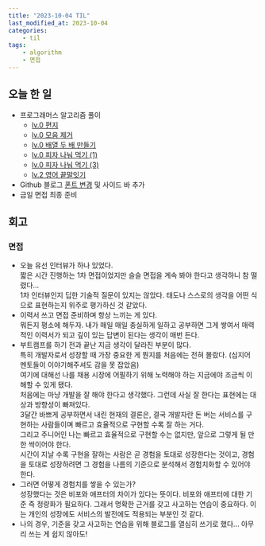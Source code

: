 ```yaml
---
title: "2023-10-04 TIL"
last_modified_at: 2023-10-04
categories:
    - til
tags:
    - algorithm
    - 면접
---
```


## 오늘 한 일

-   프로그래머스 알고리즘 풀이
    -   [lv.0 편지](https://school.programmers.co.kr/learn/courses/30/lessons/120898)
    -   [lv.0 모음 제거](https://school.programmers.co.kr/learn/courses/30/lessons/120849)
    -   [lv.0 배열 두 배 만들기](https://school.programmers.co.kr/learn/courses/30/lessons/120809)
    -   [lv.0 피자 나눠 먹기 (1)](https://school.programmers.co.kr/learn/courses/30/lessons/120814)
    -   [lv.0 피자 나눠 먹기 (3)](https://school.programmers.co.kr/learn/courses/30/lessons/120816)
    -   [lv.2 영어 끝말잇기](https://school.programmers.co.kr/learn/courses/30/lessons/12981)
-   Github 블로그 [폰트 변경](https://makepin2r.github.io/github%20blogs/minimal-mistakes-font/) 및 사이드 바 추가
-   금일 면접 최종 준비

## 회고

### 면접

-   오늘 유선 인터뷰가 하나 있었다.  
    짧은 시간 진행하는 1차 면접이었지만 슬슬 면접을 계속 봐야 한다고 생각하니 참 떨렸다...  
    1차 인터뷰인지 딥한 기술적 질문이 있지는 않았다. 태도나 스스로의 생각을 어떤 식으로 표현하는지 위주로 평가하신 것 같았다.
-   이력서 쓰고 면접 준비하며 항상 느끼는 게 있다.  
    뭐든지 평소에 해두자. 내가 매일 매일 충실하게 일하고 공부하면 그게 쌓여서 매력적인 이력서가 되고 깊이 있는 답변이 된다는 생각이 매번 든다.
-   부트캠프를 하기 전과 끝난 지금 생각이 달라진 부분이 많다.  
    특히 개발자로서 성장할 때 가장 중요한 게 뭔지를 처음에는 전혀 몰랐다. (심지어 멘토들이 이야기해주셔도 감을 못 잡았음)  
    여기에 대해선 나를 채용 시장에 어필하기 위해 노력해야 하는 지금에야 조금씩 이해할 수 있게 됐다.  
    처음에는 마냥 개발을 잘 해야 한다고 생각했다. 그런데 사실 잘 한다는 표현에는 대상과 방향성이 빠져있다.  
    3달간 바쁘게 공부하면서 내린 현재의 결론은, 결국 개발자란 돈 버는 서비스를 구현하는 사람들이며 빠르고 효율적으로 구현할 수록 잘 하는 거다.  
    그리고 주니어인 나는 빠르고 효율적으로 구현할 수는 없지만, 앞으로 그렇게 될 만한 싹이어야 한다.  
    시간이 지날 수록 구현을 잘하는 사람은 곧 경험을 토대로 성장한다는 것이고, 경험을 토대로 성장하려면 그 경험을 나름의 기준으로 분석해서 경험치화할 수 있어야 한다.
-   그러면 어떻게 경험치를 쌓을 수 있는가?  
    성장했다는 것은 비포와 애프터의 차이가 있다는 뜻이다. 비포와 애프터에 대한 기준 즉 정량화가 필요하다. 그래서 명확한 근거를 갖고 사고하는 연습이 중요하다. 이는 개인의 성장에도 서비스의 발전에도 적용되는 부분인 것 같다.
-   나의 경우, 기준을 갖고 사고하는 연습을 위해 블로그를 열심히 쓰기로 했다... 아무리 쓰는 게 쉽지 않아도!
